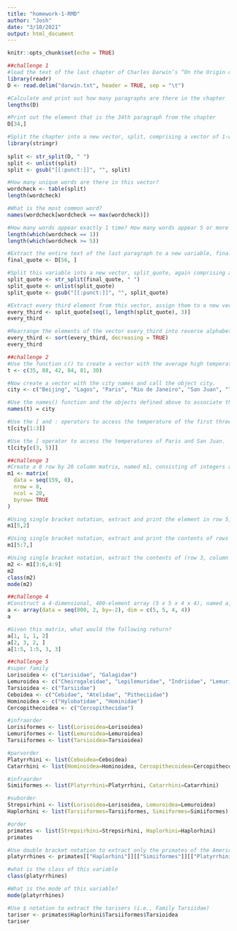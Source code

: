```yaml
---
title: "homework-1-RMD"
author: "Josh"
date: "3/10/2021"
output: html_document
---
```


```r
knitr::opts_chunk$set(echo = TRUE)
```

```r
##challenge 1
#load the text of the last chapter of Charles Darwin’s “On the Origin of Species” 
library(readr)
D <- read.delim("darwin.txt", header = TRUE, sep = "\t")

#Calculate and print out how many paragraphs are there in the chapter 
lengths(D)

#Print out the element that is the 34th paragraph from the chapter
D[34,]

#Split the chapter into a new vector, split, comprising a vector of 1-word character strings (i.e., each element in this new vector should be a different word).
library(stringr)
 
split <- str_split(D, " ")
split <- unlist(split)
split <- gsub("[[:punct:]]", "", split)

#How many unique words are there in this vector? 
wordcheck <- table(split)
length(wordcheck)

#What is the most common word? 
names(wordcheck[wordcheck == max(wordcheck)]) 

#How many words appear exactly 1 time? How many words appear 5 or more times?
length(which(wordcheck == 1)) 
length(which(wordcheck >= 5)) 

#Extract the entire text of the last paragraph to a new variable, final_quote
final_quote <- D[56, ]

#Split this variable into a new vector, split_quote, again comprising a vector of 1-word character strings
split_quote <- str_split(final_quote, " ")
split_quote <- unlist(split_quote)
split_quote <- gsub("[[:punct:]]", "", split_quote)

#Extract every third element from this vector, assign them to a new vector, every_third, and print out the new vector. Be sure to begin with the 3rd word in the quote
every_third <- split_quote[seq(1, length(split_quote), 3)]
every_third

#Rearrange the elements of the vector every_third into reverse alphabetical order and print it out again
every_third <- sort(every_third, decreasing = TRUE)
every_third
```

```r
##challenge 2
#Use the function c() to create a vector with the average high temperatures in January for Beijing, Lagos, Paris, Rio de Janeiro, San Juan, and Toronto, which are 35, 88, 42, 84, 81, and 30 degrees Fahrenheit. Call the object t.
t <- c(35, 88, 42, 84, 81, 30)

#Now create a vector with the city names and call the object city.
city <- c("Beijing", "Lagos", "Paris", "Rio de Janeiro", "San Juan", "Toronto")

#Use the names() function and the objects defined above to associate the temperature data with its corresponding city.
names(t) = city

#Use the [ and : operators to access the temperature of the first three cities on the list.
t[city[1:3]]

#Use the [ operator to access the temperatures of Paris and San Juan.
t[city[c(3, 5)]]
```

```r
##challenge 3
#Create a 8 row by 20 column matrix, named m1, consisting of integers arranged in descending order from 159 to 0. Fill your matrix column-wise.
m1 <- matrix(
  data = seq(159, 0),
  nrow = 8,
  ncol = 20,
  byrow= TRUE
)

#Using single bracket notation, extract and print the element in row 5, column 2
m1[5,2]

#Using single bracket notation, extract and print the contents of rows 5 to 7 of the matrix
m1[5:7,]

#Using single bracket notation, extract the contents of (row 3, column 4) to (row 6, column 9) as a new variable, m2. What is the class of this variable? What is the mode of this variable?
m2 <- m1[3:6,4:9]
m2
class(m2)
mode(m2)
```

```r
##challenge 4
#Construct a 4-dimensional, 400-element array (5 x 5 x 4 x 4), named a, consisting of even integers from 2 to 800 (i.e., a descending series)
a <- array(data = seq(800, 2, by=-2), dim = c(5, 5, 4, 4))
a

#Given this matrix, what would the following return?
a[1, 1, 1, 2]
a[2, 3, 2, ]
a[1:5, 1:5, 3, 3]
```

```r
##challenge 5 
#super family
Lorisoidea <- c("Lorisidae", "Galagidae")
Lemuroidea <- c("Cheirogaleidae", "Lepilemuridae", "Indriidae", "Lemuridae", "Daubentoniidae")
Tarsioidea <- c("Tarsiidae")
Ceboidea <- c("Cebidae", "Atelidae", "Pitheciidae")
Hominoidea <- c("Hylobatidae", "Hominidae")
Cercopithecoidea <- c("Cercopithecidae")

#infraorder
Lorisiformes <- list(Lorisoidea=Lorisoidea) 
Lemuriformes <- list(Lemuroidea=Lemuroidea)
Tarsiiformes <- list(Tarsioidea=Tarsioidea)

#parvorder
Platyrrhini <- list(Ceboidea=Ceboidea)
Catarrhini <- list(Hominoidea=Hominoidea, Cercopithecoidea=Cercopithecoidea)

#infraorder
Simiiformes <- list(Platyrrhini=Platyrrhini, Catarrhini=Catarrhini)

#suborder
Strepsirhini <- list(Lorisoidea=Lorisoidea, Lemuroidea=Lemuroidea)
Haplorhini <- list(Tarsiiformes=Tarsiiformes, Simiiformes=Simiiformes)

#order
primates <- list(Strepsirhini=Strepsirhini, Haplorhini=Haplorhini)
primates

#Use double bracket notation to extract only the primates of the Americas (Parvorder Platyrrhini) from this list into a new variable platyrrhines
platyrrhines <- primates[["Haplorhini"]][["Simiiformes"]][["Platyrrhini"]]

#what is the class of this variable
class(platyrrhines)

#What is the mode of this variable?
mode(platyrrhines)

#Use $ notation to extract the tarisers (i.e., Family Tarsiidae)
tariser <- primates$Haplorhini$Tarsiiformes$Tarsioidea
tariser
```
